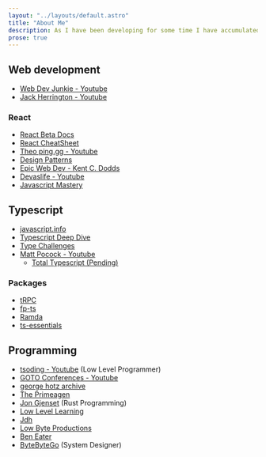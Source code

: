 ```yaml
---
layout: "../layouts/default.astro"
title: "About Me"
description: As I have been developing for some time I have accumulated different resources to upgrade
prose: true
---
```


## Web development

- [Web Dev Junkie - Youtube](https://www.youtube.com/@WebDevJunkie)
- [Jack Herrington - Youtube](https://www.youtube.com/c/JackHerrington)

### React

- [React Beta Docs](https://beta.reactjs.org)
- [React CheatSheet](https://github.com/typescript-cheatsheets/react)
- [Theo ping.gg - Youtube](https://www.youtube.com/c/TheoBrowne1017)
- [Design Patterns](https://www.patterns.dev/)
- [Epic Web Dev - Kent C. Dodds](https://www.epicweb.dev/)
- [Devaslife - Youtube](https://www.youtube.com/c/devaslife)
- [Javascript Mastery](https://www.youtube.com/c/JavaScriptMastery)

## Typescript

- [javascript.info](https://javascript.info)
- [Typescript Deep Dive](https://basarat.gitbook.io/typescript)
- [Type Challenges](https://github.com/type-challenges/type-challenges)
- [Matt Pocock - Youtube](https://www.youtube.com/c/MattPocock)
  - [Total Typescript (Pending)](https://www.totaltypescript.com/)

### Packages

- [tRPC](https://trpc.io/)
- [fp-ts](https://github.com/gcanti/fp-ts)
- [Ramda](https://github.com/ramda/ramda)
- [ts-essentials](https://github.com/ts-essentials/ts-essentials)

## Programming

- [tsoding - Youtube](https://www.youtube.com/c/tsoding) (Low Level Programmer)
- [GOTO Conferences - Youtube](https://www.youtube.com/c/GotoConferences)
- [george hotz archive](https://www.youtube.com/c/georgehotzarchive)
- [The Primeagen](https://www.youtube.com/c/ThePrimeagen)
- [Jon Gjenset](https://www.youtube.com/c/JonGjengset) (Rust Programming)
- [Low Level Learning](https://www.youtube.com/c/LowLevelLearning)
- [Jdh](https://www.youtube.com/c/jdhvideo)
- [Low Byte Productions](https://www.youtube.com/c/LowLevelJavaScript)
- [Ben Eater](https://www.youtube.com/c/BenEater)
- [ByteByteGo](https://www.youtube.com/c/ByteByteGo) (System Designer)
